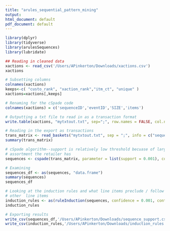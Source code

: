 ```yaml
---
title: "arules_sequential_pattern_mining"
output:
html_document: default
pdf_document: default
---
```


```r
library(dplyr)
library(tidyverse)
library(arulesSequences)
library(lubridate)

## Reading in cleaned data
xactions <- read_csv('/Users/APinkerton/Downloads/xactions.csv')
xactions
```

```r
# Subsetting columns
colnames(xactions)
keeps<-c( "custo_rank", "xaction_rank","itm_ct", "unique" )
xactions=xactions[,keeps]

# Renaming for the cSpade code
colnames(xactions) = c('sequenceID','eventID','SIZE','items')
```

```r
# Outputting a txt file to read in as a transaction format
write.table(xactions, "mytxtout.txt", sep=";", row.names = FALSE, col.names = FALSE, quote = FALSE)

# Reading in the export as transactions
trans_matrix <- read_baskets("mytxtout.txt", sep = ";", info = c("sequenceID","eventID","SIZE"))
summary(trans_matrix)
```

```r
# cSpade algorithm--support is relatively low threshold becuase of large
# assortment the retailer has
sequences <- cspade(trans_matrix, parameter = list(support = 0.001), control = list(verbose = TRUE))

# Examining
sequences_df <- as(sequences, "data.frame")
summary(sequences)
sequences_df

# Looking at the induction rules and what line items preclude / follow which 
# other  line items
induction_rules <- as(ruleInduction(sequences, confidence = 0.001, control = list(verbose = TRUE)), "data.frame")
induction_rules
```

```r
# Exporting results
write_csv(sequences_df,'/Users/APinkerton/Downloads/sequence_support.csv')
write_csv(induction_rules,'/Users/APinkerton/Downloads/induction_rules.csv')

```
